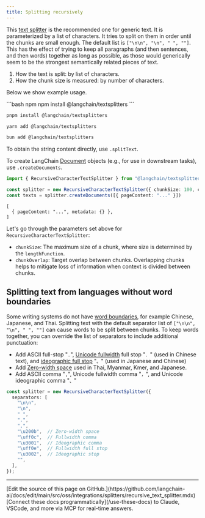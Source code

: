 ```yaml
---
title: Splitting recursively
---
```


This [text splitter](/oss/javascript/integrations/splitters/) is the recommended one for generic text. It is parameterized by a list of characters. It tries to split on them in order until the chunks are small enough. The default list is `["\n\n", "\n", " ", ""]`. This has the effect of trying to keep all paragraphs (and then sentences, and then words) together as long as possible, as those would generically seem to be the strongest semantically related pieces of text.

1. How the text is split: by list of characters.
2. How the chunk size is measured: by number of characters.

Below we show example usage.


<CodeGroup>
```bash npm
npm install @langchain/textsplitters
```

```bash pnpm
pnpm install @langchain/textsplitters
```

```bash yarn
yarn add @langchain/textsplitters
```

```bash bun
bun add @langchain/textsplitters
```
</CodeGroup>




To obtain the string content directly, use `.splitText`.

To create LangChain [Document](https://v03.api.js.langchain.com/classes/_langchain_core.documents.Document.html) objects (e.g., for use in downstream tasks), use `.createDocuments`.

```ts
import { RecursiveCharacterTextSplitter } from "@langchain/textsplitters";

const splitter = new RecursiveCharacterTextSplitter({ chunkSize: 100, chunkOverlap: 0 })
const texts = splitter.createDocuments([{ pageContent: "..." }])
```
```output
[
  { pageContent: "...", metadata: {} },
]
```


Let's go through the parameters set above for `RecursiveCharacterTextSplitter`:



- `chunkSize`: The maximum size of a chunk, where size is determined by the `lengthFunction`.
- `chunkOverlap`: Target overlap between chunks. Overlapping chunks helps to mitigate loss of information when context is divided between chunks.


## Splitting text from languages without word boundaries

Some writing systems do not have [word boundaries](https://en.wikipedia.org/wiki/Category:Writing_systems_without_word_boundaries), for example Chinese, Japanese, and Thai. Splitting text with the default separator list of `["\n\n", "\n", " ", ""]` can cause words to be split between chunks. To keep words together, you can override the list of separators to include additional punctuation:

* Add ASCII full-stop "`.`", [Unicode fullwidth](https://en.wikipedia.org/wiki/Halfwidth_and_Fullwidth_Forms_(Unicode_block)) full stop "`．`" (used in Chinese text), and [ideographic full stop](https://en.wikipedia.org/wiki/CJK_Symbols_and_Punctuation) "`。`" (used in Japanese and Chinese)
* Add [Zero-width space](https://en.wikipedia.org/wiki/Zero-width_space) used in Thai, Myanmar, Kmer, and Japanese.
* Add ASCII comma "`,`", Unicode fullwidth comma "`，`", and Unicode ideographic comma "`、`"


```ts
const splitter = new RecursiveCharacterTextSplitter({
  separators: [
    "\n\n",
    "\n",
    " ",
    ".",
    ",",
    "\u200b",  // Zero-width space
    "\uff0c",  // Fullwidth comma
    "\u3001",  // Ideographic comma
    "\uff0e",  // Fullwidth full stop
    "\u3002",  // Ideographic stop
    "",
  ],
});
```

---

<Callout icon="pen-to-square" iconType="regular">
    [Edit the source of this page on GitHub.](https://github.com/langchain-ai/docs/edit/main/src/oss/integrations/splitters/recursive_text_splitter.mdx)
</Callout>
<Tip icon="terminal" iconType="regular">
    [Connect these docs programmatically](/use-these-docs) to Claude, VSCode, and more via MCP for    real-time answers.
</Tip>

